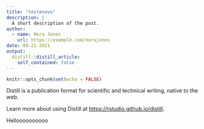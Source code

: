 ```yaml
---
title: "testenovo"
description: |
  A short description of the post.
author:
  - name: Nora Jones
    url: https://example.com/norajones
date: 09-21-2021
output:
  distill::distill_article:
    self_contained: false
---
```



```r
knitr::opts_chunk$set(echo = FALSE)
```

Distill is a publication format for scientific and technical writing, native to the web.

Learn more about using Distill at <https://rstudio.github.io/distill>.

Helloooooooooo


